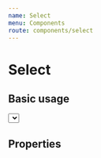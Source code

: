 ```yaml
---
name: Select
menu: Components
route: components/select
---
```



# Select

## Basic usage

<Playground>
  <div className="flex flex-col flex-1 p-4 items-center">
    <div className="w-20">
      <Select
        options={[
          { value: 'one', label: 'one' },
          { value: 'two', label: 'two' },
          { value: 'three', label: 'three' },
          { value: 'four', label: 'four' },
        ]}
      />
    </div>
  </div>
</Playground>

## Properties

<Props of={Select} />
